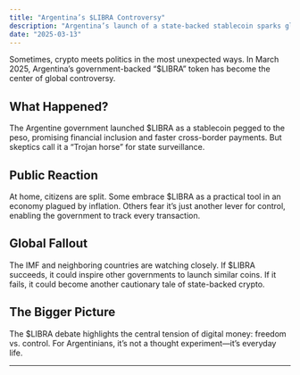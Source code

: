 ```yaml
---
title: "Argentina’s $LIBRA Controversy"
description: "Argentina’s launch of a state-backed stablecoin sparks global debate over control and freedom in crypto."
date: "2025-03-13"
---
```



Sometimes, crypto meets politics in the most unexpected ways. In March 2025, Argentina’s government-backed “$LIBRA” token has become the center of global controversy.

## What Happened?

The Argentine government launched $LIBRA as a stablecoin pegged to the peso, promising financial inclusion and faster cross-border payments. But skeptics call it a “Trojan horse” for state surveillance.

## Public Reaction

At home, citizens are split. Some embrace $LIBRA as a practical tool in an economy plagued by inflation. Others fear it’s just another lever for control, enabling the government to track every transaction.

## Global Fallout

The IMF and neighboring countries are watching closely. If $LIBRA succeeds, it could inspire other governments to launch similar coins. If it fails, it could become another cautionary tale of state-backed crypto.

## The Bigger Picture

The $LIBRA debate highlights the central tension of digital money: freedom vs. control. For Argentinians, it’s not a thought experiment—it’s everyday life.

---